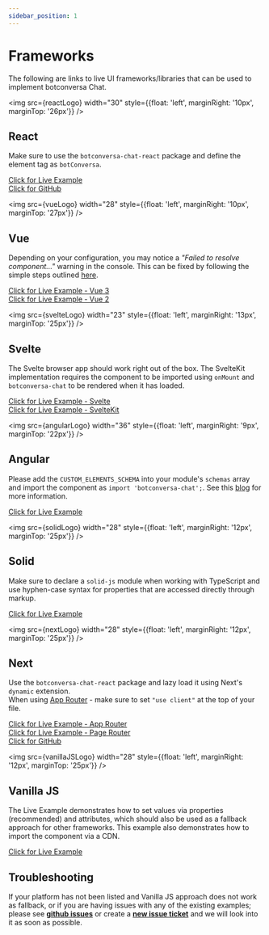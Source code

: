 ```yaml
---
sidebar_position: 1
---
```


# Frameworks

The following are links to live UI frameworks/libraries that can be used to implement botconversa Chat.


<img src={reactLogo} width="30" style={{float: 'left', marginRight: '10px', marginTop: '26px'}} />

## React

Make sure to use the `botconversa-chat-react` package and define the element tag as `botConversa`.

[Click for Live Example](https://botconversa.com/edit/botconversa-chat-react?file=src%2FApp.tsx) <br />
[Click for GitHub](https://github.com/botconversa//tree/main/example-servers/ui)

<img src={vueLogo} width="28" style={{float: 'left', marginRight: '10px', marginTop: '27px'}} />

## Vue

Depending on your configuration, you may notice a _"Failed to resolve component..."_ warning in the console. This can be fixed by following
the simple steps outlined [here](https://vuejs.org/guide/extras/web-components.html#using-custom-elements-in-vue).

[Click for Live Example - Vue 3](https://botconversa.com/edit/botconversa-chat-vue3?file=src%2FApp.vue) <br />
[Click for Live Example - Vue 2](https://codesandbox.io/s/botconversa-chat-vue2-cdqpt2?file=/src/App.vue)

<img src={svelteLogo} width="23" style={{float: 'left', marginRight: '13px', marginTop: '25px'}} />

## Svelte

The Svelte browser app should work right out of the box. The SvelteKit implementation requires the component to be imported using `onMount` and
`botconversa-chat` to be rendered when it has loaded.

[Click for Live Example - Svelte](https://botconversa.com/edit/botconversa-chat-svelte?file=src%2FApp.svelte) <br />
[Click for Live Example - SvelteKit](https://botconversa.com/edit/botconversa-chat-sveltekit?file=src%2Froutes%2F%2Bpage.svelte)

<img src={angularLogo} width="36" style={{float: 'left', marginRight: '9px', marginTop: '22px'}} />

## Angular

Please add the `CUSTOM_ELEMENTS_SCHEMA` into your module's `schemas` array and import the component
as `import 'botconversa-chat';`. See this [blog](https://www.thisdot.co/blog/how-to-integrate-web-components-using-lit-in-angular) for more information.

[Click for Live Example](https://botconversa.com/edit/botconversa-chat-angular?file=src%2Fapp%2Fapp.component.ts)

<img src={solidLogo} width="28" style={{float: 'left', marginRight: '12px', marginTop: '25px'}} />

## Solid

Make sure to declare a `solid-js` module when working with TypeScript and use hyphen-case syntax for properties that are accessed directly through markup.

[Click for Live Example](https://botconversa.com/edit/botconversa-chat-solid?file=src%2FApp.tsx)

<img src={nextLogo} width="28" style={{float: 'left', marginRight: '12px', marginTop: '25px'}} />

## Next

Use the `botconversa-chat-react` package and lazy load it using Next's `dynamic` extension. <br />
When using [App Router](https://nextjs.org/docs/app) - make sure to set `"use client"` at the top of your file.

[Click for Live Example - App Router](https://botconversa.com/edit/botconversa-chat-nextjs-app?file=app%2Fpage.tsx) <br />
[Click for Live Example - Page Router](https://botconversa.com/edit/botconversa-chat-nextjs?file=pages%2Findex.tsx) <br />
[Click for GitHub](https://github.com/botconversa//tree/main/example-servers/nextjs)

<img src={vanillaJSLogo} width="28" style={{float: 'left', marginRight: '12px', marginTop: '25px'}} />

## Vanilla JS

The Live Example demonstrates how to set values via properties (recommended) and attributes, which should also be used as a
fallback approach for other frameworks. This example also demonstrates how to import the component via a CDN.

[Click for Live Example](https://codesandbox.io/s/botconversa-chat-vanillajs-v2ywnv?file=/index.html)

## Troubleshooting

If your platform has not been listed and Vanilla JS approach does not work as fallback, or if you are having issues with any of
the existing examples; please see [**github issues**](https://github.com/botconversa//issues) or create
a [**new issue ticket**](https://github.com/botconversa//issues/new) and we will look into
it as soon as possible.
